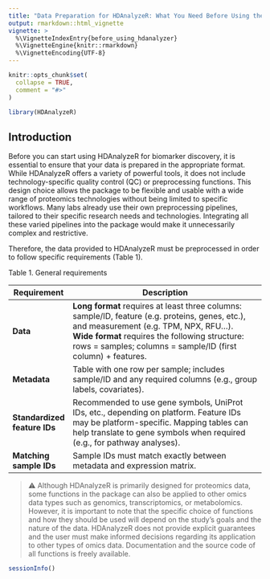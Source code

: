 ```yaml
---
title: "Data Preparation for HDAnalyzeR: What You Need Before Using the Package"
output: rmarkdown::html_vignette
vignette: >
  %\VignetteIndexEntry{before_using_hdanalyzer}
  %\VignetteEngine{knitr::rmarkdown}
  %\VignetteEncoding{UTF-8}
---
```


```r
knitr::opts_chunk$set(
  collapse = TRUE,
  comment = "#>"
)
```

```r
library(HDAnalyzeR)
```

## Introduction

Before you can start using HDAnalyzeR for biomarker discovery, it is essential to ensure that your data is prepared in the appropriate format. While HDAnalyzeR offers a variety of powerful tools, it does not include technology-specific quality control (QC) or preprocessing functions. This design choice allows the package to be flexible and usable with a wide range of proteomics technologies without being limited to specific workflows. Many labs already use their own preprocessing pipelines, tailored to their specific research needs and technologies. Integrating all these varied pipelines into the package would make it unnecessarily complex and restrictive.

Therefore, the data provided to HDAnalyzeR must be preprocessed in order to follow specific requirements (Table 1).

Table 1. General requirements

| Requirement | Description |
|-------------|-----------------------------------------------------------|
| **Data** | **Long format** requires at least three columns: sample/ID, feature (e.g. proteins, genes, etc.), and measurement (e.g. TPM, NPX, RFU…).<br>**Wide format** requires the following structure: rows = samples; columns = sample/ID (first column) + features. |
| **Metadata** | Table with one row per sample; includes sample/ID and any required columns (e.g., group labels, covariates). |
| **Standardized feature IDs** | Recommended to use gene symbols, UniProt IDs, etc., depending on platform. Feature IDs may be platform-specific. Mapping tables can help translate to gene symbols when required (e.g., for pathway analyses). |
| **Matching sample IDs** | Sample IDs must match exactly between metadata and expression matrix. |

> ⚠️ Although HDAnalyzeR is primarily designed for proteomics data, some functions in the package can also be applied to other omics data types such as genomics, transcriptomics, or metabolomics. However, it is important to note that the specific choice of functions and how they should be used will depend on the study's goals and the nature of the data. HDAnalyzeR does not provide explicit guarantees and the user must make informed decisions regarding its application to other types of omics data. Documentation and the source code of all functions is freely available.

```r
sessionInfo()
```